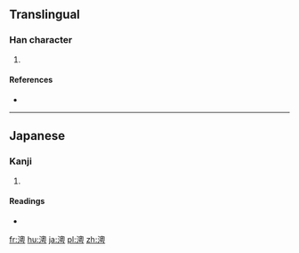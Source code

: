 ==Translingual==

===Han character===
{{Han char|rn=85|rad=水|as=12|sn=15|four=|canj=EHBS}}

# {{defn|Han|sort=水12}}

====References====
* {{Han ref|kx=0652.321|hdz=31744.071|uh=6F9A|ud=28570}}

----

==Japanese==

===Kanji===
{{ja-kanji|grade=|rs=水12}}

# {{defn|lang=ja|sort=水12}}

====Readings====
* {{ja-readings|on=[[いく]] (iku), [[おく]] (oku)|kun=[[おき]] (oki), [[くま]] (kuma)}}

[[fr:澚]]
[[hu:澚]]
[[ja:澚]]
[[pl:澚]]
[[zh:澚]]